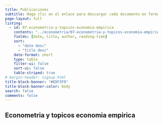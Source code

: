 ```yaml
---
title: Publicaciones
subtitle: Haga clic en el enlace para descargar cada documento en formato pdf.
page-layout: full
listing:
  - id: 07-econometria-y-topicos-economia-empirica
    contents: "../econometria/07-econometria-y-topicos-economia-empirica/*/index.qmd"
    fields: [date, title, author, reading-time]
    sort: 
      - "date desc"
      - "title desc"
    date-format: short
    type: table
    filter-ui: false
    sort-ui: false
    table-striped: true
# margin-header: signup.html
title-block-banner: "#EDF3F9"
title-block-banner-color: body
search: false
comments: false
---
```


## Econometria y topicos economia empirica

::: {#07-econometria-y-topicos-economia-empirica}
:::

## 
